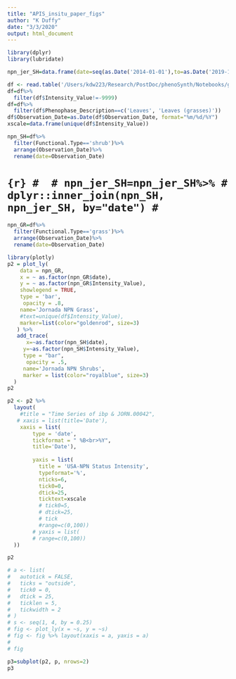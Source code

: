 ```yaml
---
title: "APIS_insitu_paper_figs"
author: "K Duffy"
date: "3/3/2020"
output: html_document
---
```

```r
library(dplyr)
library(lubridate)
```

```r
npn_jer_SH=data.frame(date=seq(as.Date('2014-01-01'),to=as.Date('2019-12-30'),by='1 day'))

```
```r
df <- read.table('/Users/kdw223/Research/PostDoc/phenoSynth/Notebooks/greenwave_dacqre/npn_data/Jornada_StatusandIntensity_leaves.csv', header = TRUE, sep = ",", stringsAsFactors = FALSE)
df=df%>%
  filter(df$Intensity_Value!=-9999)
df=df%>%
  filter(df$Phenophase_Description==c('Leaves', 'Leaves (grasses)'))
df$Observation_Date=as.Date(df$Observation_Date, format="%m/%d/%Y")
xscale=data.frame(unique(df$Intensity_Value))
```
```r

npn_SH=df%>%
  filter(Functional.Type=='shrub')%>%
  arrange(Observation_Date)%>%
  rename(date=Observation_Date)
```
# ```{r}
# 
# npn_jer_SH=npn_jer_SH%>%
#               dplyr::inner_join(npn_SH, npn_jer_SH, by="date")
# ```

```r
npn_GR=df%>%
  filter(Functional.Type=='grass')%>%
  arrange(Observation_Date)%>%
  rename(date=Observation_Date)
```

```r

library(plotly)
p2 = plot_ly(
    data = npn_GR,
    x = ~ as.factor(npn_GR$date),
    y = ~ as.factor(npn_GR$Intensity_Value),
    showlegend = TRUE,
    type = 'bar',
     opacity = .8,
    name='Jornada NPN Grass', 
    #text=unique(df$Intensity_Value),
    marker=list(color="goldenrod", size=3)
   ) %>%
   add_trace(
      x=~as.factor(npn_SH$date),
     y=~as.factor(npn_SH$Intensity_Value),
     type = "bar",
      opacity = .5,
     name='Jornada NPN Shrubs',
     marker = list(color="royalblue", size=3)
  )
p2
```

```r
p2 <- p2 %>%
  layout(
    #title = "Time Series of ibp & JORN.00042",
   # xaxis = list(title='Date'),
    xaxis = list(
        type = 'date',
        tickformat = " %B<br>%Y", 
        title='Date'),
        
        yaxis = list(
          title = 'USA-NPN Status Intensity',
          typeformat='%', 
          nticks=6,
          tick0=0,
          dtick=25,
          ticktext=xscale
          # tick0=5,
          # dtick=25, 
          # tick
          #range=c(0,100))
        # yaxis = list(
        # range=c(0,100))
  ))

p2

# a <- list(
#   autotick = FALSE,
#   ticks = "outside",
#   tick0 = 0,
#   dtick = 25,
#   ticklen = 5,
#   tickwidth = 2
# )
# s <- seq(1, 4, by = 0.25)
# fig <- plot_ly(x = ~s, y = ~s)
# fig <- fig %>% layout(xaxis = a, yaxis = a)
# 
# fig
```

```r
p3=subplot(p2, p, nrows=2)
p3
```